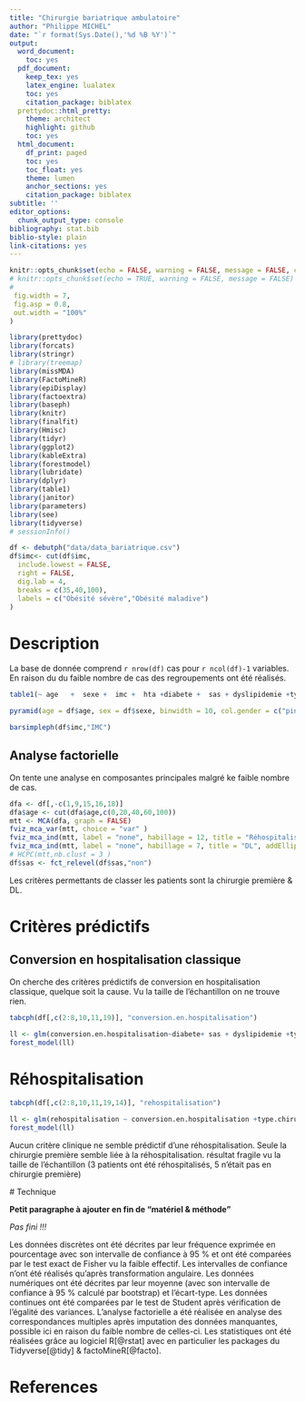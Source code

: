 ```yaml
---
title: "Chirurgie bariatrique ambulatoire"
author: "Philippe MICHEL"
date: "`r format(Sys.Date(),'%d %B %Y')`"
output:
  word_document:
    toc: yes
  pdf_document:
    keep_tex: yes
    latex_engine: lualatex
    toc: yes
    citation_package: biblatex
  prettydoc::html_pretty:
    theme: architect
    highlight: github
    toc: yes
  html_document:
    df_print: paged
    toc: yes
    toc_float: yes
    theme: lumen
    anchor_sections: yes
    citation_package: biblatex
subtitle: ''
editor_options:
  chunk_output_type: console
bibliography: stat.bib
biblio-style: plain
link-citations: yes
---
```


```r
knitr::opts_chunk$set(echo = FALSE, warning = FALSE, message = FALSE, cache = FALSE,
# knitr::opts_chunk$set(echo = TRUE, warning = FALSE, message = FALSE)
#
 fig.width = 7,
 fig.asp = 0.8,
 out.width = "100%"
)
```

```r
library(prettydoc)
library(forcats)
library(stringr)
# library(treemap)
library(missMDA)
library(FactoMineR)
library(epiDisplay)
library(factoextra)
library(baseph)
library(knitr)
library(finalfit)
library(Hmisc)
library(tidyr)
library(ggplot2)
library(kableExtra)
library(forestmodel)
library(lubridate)
library(dplyr)
library(table1)
library(janitor)
library(parameters)
library(see)
library(tidyverse)
# sessionInfo()
```

```r
df <- debutph("data/data_bariatrique.csv")
df$imc<- cut(df$imc,
  include.lowest = FALSE,
  right = FALSE,
  dig.lab = 4,
  breaks = c(35,40,100),
  labels = c("Obésité sévère","Obésité maladive")
)
```

# Description
   La base de donnée comprend `r nrow(df)` cas pour `r ncol(df)-1`
   variables. En raison du  du faible nombre de cas des regroupements ont été réalisés.

```r
table1(~ age   +  sexe +  imc +  hta +diabete +  sas + dyslipidemie +type.chirurgie +conversion.en.hospitalisation +  conversion.pour.douleur +  conversion.autre.cause+ rehospitalisation + reoperation +  passage.urgences + complications + mortalite +pas.chirurgie.premiere, data = df)
```

```r
pyramid(age = df$age, sex = df$sexe, binwidth = 10, col.gender = c("pink","blue"))
```

```r
barsimpleph(df$imc,"IMC")
```
## Analyse factorielle

On tente une analyse en composantes principales malgré ke faible
nombre de cas. 

```r
dfa <- df[,-c(1,9,15,16,18)]
dfa$age <- cut(dfa$age,c(0,20,40,60,100))
mtt <- MCA(dfa, graph = FALSE)
fviz_mca_var(mtt, choice = "var" )
fviz_mca_ind(mtt, label = "none", habillage = 12, title = "Réhospitalisation", addEllipses = FALSE)
fviz_mca_ind(mtt, label = "none", habillage = 7, title = "DL", addEllipses = FALSE)
# HCPC(mtt,nb.clust = 3 )
df$sas <- fct_relevel(df$sas,"non")
```

Les critères permettants de classer les patients sont la chirurgie première & DL. 

# Critères prédictifs

## Conversion en hospitalisation classique

On cherche des critères prédictifs de conversion en hospitalisation classique, quelque soit la cause. Vu la taille de l'échantillon on ne trouve rien. 

```r
tabcph(df[,c(2:8,10,11,19)], "conversion.en.hospitalisation")

ll <- glm(conversion.en.hospitalisation~diabete+ sas + dyslipidemie +type.chirurgie.2 + pas.chirurgie.premiere, data = df, family= "binomial")
forest_model(ll)
```

# Réhospitalisation

```r
tabcph(df[,c(2:8,10,11,19,14)], "rehospitalisation")

ll <- glm(rehospitalisation ~ conversion.en.hospitalisation +type.chirurgie.2 + pas.chirurgie.premiere, data = df, family= "binomial")
forest_model(ll)
```

Aucun critère clinique ne semble prédictif d'une réhospitalisation. Seule la chirurgie première semble liée à la réhospitalisation. résultat fragile vu la taille de l'échantillon (3 patients ont été réhospitalisés, 5 n'était pas en chirurgie première)


 # Technique 

**Petit paragraphe à ajouter en fin de “matériel & méthode”**

*Pas fini !!!*

Les données discrètes ont été décrites par leur fréquence exprimée en pourcentage avec son intervalle de confiance à 95 % et ont été comparées par le test exact de Fisher vu la faible effectif. Les intervalles de confiance n’ont été réalisés qu’après transformation angulaire. Les données numériques ont été décrites par leur moyenne (avec son intervalle de confiance à 95 % calculé par bootstrap) et l’écart-type. Les données continues ont été comparées par le test de Student après vérification de l’égalité des variances. L’analyse factorielle a été réalisée en analyse des correspondances multiples après imputation des données manquantes, possible ici en raison du faible nombre de celles-ci.
Les statistiques ont été réalisées grâce au logiciel R[@rstat] avec en particulier les packages du Tidyverse[@tidy] & factoMineR[@facto].

# References










